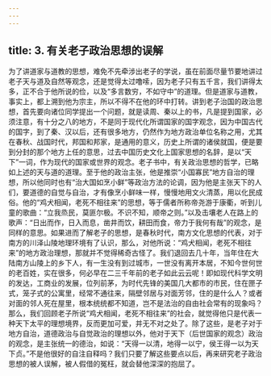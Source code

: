 ```yaml
---
---
---
```

title: 3. 有关老子政治思想的误解
---




为了讲道家与道教的思想，难免不先牵涉出老子的学说，虽在前面尽量节要地讲过老子天与道及自然等观念，还是觉得太过噜嗦，因为老子只有五千言，我们讲得太多，正不合于他所说的俭，以及“多言数穷，不如守中”的道理。但是道家与道教，事实上，都上溯到他为宗主，所以不得不在他的环中打转。讲到老子治国的政治思想，首先要向诸位同学提出一个问题，就是读周、秦以上的书，凡是提到国家，必须注意，有十分之八的地方，不是同于现代化所谓国家的国字观念，因为中国古代的国字，到了秦、汉以后，还有很多地方，仍然作为地方政治单位名称之用，尤其在春秋、战国时代，邦国和邦家，是通用的意义，历史上所谓的诸侯就国，便是要到分封的那个地方上任的意思，过去中国历史文化上国家思想的名辞，是以“天下”一词，作为现代的国家或世界的观念。老子书中，有关政治思想的哲学，已略如上述的天与道的道理。至于他的政治主张，他是推崇“小国寡民”地方自治的理想，所以他同时也有“治大国如烹小鲜”等政治方法的论调，因为他是主张天下的人们，要道德的自觉与自治，才有像烹小鲜味一样，慢慢地用文火清蒸，用以化民成俗。他的“鸡犬相闻，老死不相往来”的思想，等于儒者所称帝尧游于康衢，听到儿童的歌曲：“立我烝民，莫匪尔极。不识不知，顺帝之则。”以及击壤老人在路上的歌声：“日出而作，日入而息，凿井而饮，耕田而食，帝力于我何有哉”的观念，是同样的意思。如果进而了解老子的思想，是春秋时代，南方文化思想的代表，对于南方的川泽山陵地理环境有了认识，那么，对他所说：“鸡犬相闻，老死不相往来”的地方政治理想，那就并不觉得稀奇古怪了。我们退回去几十年，当年住在大陆南方山陵上的乡下人，有一生没有到过城市，一世没有离开本居，不知今世何世的老百姓，实在很多，何必早在二三千年前的老子如此云云呢！即如现代科学文明的发达，工商业的发展，位列前茅，为时代先锋的美国几大都市的市民，住在匣子式，笼子式的公寓里，经常不通往来，隔壁邻居与对面芳邻，住的是什么人？或者对面的邻人死在屋里，根本统统都不知道，岂不是法治的自由社会常有的现象吗？那么，我们回顾老子所说“鸡犬相闻，老死不相往来”的社会，就觉得他只是代表一种天下太平的理想境界，反而更加可爱，并无不对之处了。除了这些，是老子对于地方自治，道德政治与自觉政治的理想以外，他对于天下（后世国家的观念）政治的观念，是主张统一的德治，如说：“天得一以清，地得一以宁，侯王得一以为天下贞。”不是他很好的自注自释吗？我们只要了解这些要点以后，再来研究老子政治思想的被人误解，被人假借的冤枉，就会替他深深的抱屈了。